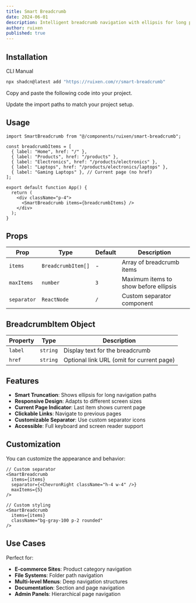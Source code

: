 ```yaml
---
title: Smart Breadcrumb
date: 2024-06-01
description: Intelligent breadcrumb navigation with ellipsis for long paths and responsive design
author: ruixen
published: true
---
```


<ComponentPreview name="smart-breadcrumb-demo" category="navigation" />

## Installation

<Tabs defaultValue="cli">

<TabsList>
  <TabsTrigger value="cli">CLI</TabsTrigger>
  <TabsTrigger value="manual">Manual</TabsTrigger>
</TabsList>
<TabsContent value="cli">

```bash
npx shadcn@latest add "https://ruixen.com/r/smart-breadcrumb"
```

</TabsContent>

<TabsContent value="manual">

<Steps>

<Step>Copy and paste the following code into your project.</Step>

<ComponentSource name="smart-breadcrumb" />

<Step>Update the import paths to match your project setup.</Step>

</Steps>

</TabsContent>

</Tabs>

## Usage

```tsx
import SmartBreadcrumb from "@/components/ruixen/smart-breadcrumb";

const breadcrumbItems = [
  { label: "Home", href: "/" },
  { label: "Products", href: "/products" },
  { label: "Electronics", href: "/products/electronics" },
  { label: "Laptops", href: "/products/electronics/laptops" },
  { label: "Gaming Laptops" }, // Current page (no href)
];

export default function App() {
  return (
    <div className="p-4">
      <SmartBreadcrumb items={breadcrumbItems} />
    </div>
  );
}
```

## Props

| Prop        | Type               | Default | Description                           |
| ----------- | ------------------ | ------- | ------------------------------------- |
| `items`     | `BreadcrumbItem[]` | -       | Array of breadcrumb items             |
| `maxItems`  | `number`           | `3`     | Maximum items to show before ellipsis |
| `separator` | `ReactNode`        | `/`     | Custom separator component            |

## BreadcrumbItem Object

| Property | Type     | Description                               |
| -------- | -------- | ----------------------------------------- |
| `label`  | `string` | Display text for the breadcrumb           |
| `href`   | `string` | Optional link URL (omit for current page) |

## Features

- **Smart Truncation**: Shows ellipsis for long navigation paths
- **Responsive Design**: Adapts to different screen sizes
- **Current Page Indicator**: Last item shows current page
- **Clickable Links**: Navigate to previous pages
- **Customizable Separator**: Use custom separator icons
- **Accessible**: Full keyboard and screen reader support

## Customization

You can customize the appearance and behavior:

```tsx
// Custom separator
<SmartBreadcrumb
  items={items}
  separator={<ChevronRight className="h-4 w-4" />}
  maxItems={5}
/>

// Custom styling
<SmartBreadcrumb
  items={items}
  className="bg-gray-100 p-2 rounded"
/>
```

## Use Cases

Perfect for:

- **E-commerce Sites**: Product category navigation
- **File Systems**: Folder path navigation
- **Multi-level Menus**: Deep navigation structures
- **Documentation**: Section and page navigation
- **Admin Panels**: Hierarchical page navigation
